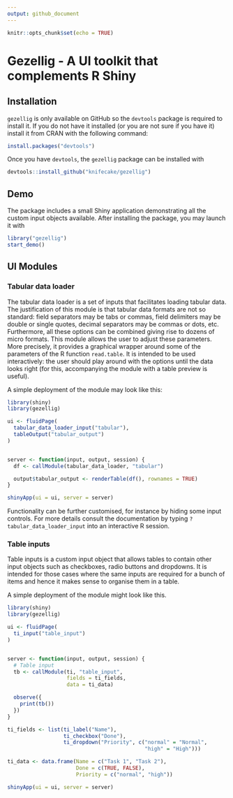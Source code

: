 ```yaml
---
output: github_document
---
```


```r
knitr::opts_chunk$set(echo = TRUE)
```

# Gezellig - A UI toolkit that complements R Shiny

## Installation

`gezellig` is only available on GitHub so the `devtools` package is required to install it. If you do not have it installed (or you are not sure if you have it) install it from CRAN with the following command:

```r
install.packages("devtools")
```

Once you have `devtools`, the `gezellig` package can be installed with
```r
devtools::install_github("knifecake/gezellig")
```

## Demo

The package includes a small Shiny application demonstrating all the custom input objects available. After installing the package, you may launch it with

```r
library("gezellig")
start_demo()
```


## UI Modules

### Tabular data loader

The tabular data loader is a set of inputs that facilitates loading tabular data. The justification of this module is that tabular data formats are not so standard: field separators may be tabs or commas, field delimiters may be double or single quotes, decimal separators may be commas or dots, etc. Furthermore, all these options can be combined giving rise to dozens of micro formats. This module allows the user to adjust these parameters. More precisely, it provides a graphical wrapper around some of the parameters of the R function `read.table`. It is intended to be used interactively: the user should play around with the options until the data looks right (for this, accompanying the module with a table preview is useful).

A simple deployment of the module may look like this:

```r
library(shiny)
library(gezellig)

ui <- fluidPage(
  tabular_data_loader_input("tabular"),
  tableOutput("tabular_output")
)


server <- function(input, output, session) {
  df <- callModule(tabular_data_loader, "tabular")

  output$tabular_output <- renderTable(df(), rownames = TRUE)
}

shinyApp(ui = ui, server = server)
```

Functionality can be further customised, for instance by hiding some input controls. For more details consult the documentation by typing `?tabular_data_loader_input` into an interactive R session.

### Table inputs

Table inputs is a custom input object that allows tables to contain other input objects such as checkboxes, radio buttons and dropdowns. It is intended for those cases where the same inputs are required for a bunch of items and hence it makes sense to organise them in a table.

A simple deployment of the module might look like this.

```r
library(shiny)
library(gezellig)

ui <- fluidPage(
  ti_input("table_input")
)


server <- function(input, output, session) {
  # Table input
  tb <- callModule(ti, "table_input",
                   fields = ti_fields,
                   data = ti_data)

  observe({
    print(tb())
  })
}

ti_fields <- list(ti_label("Name"),
                  ti_checkbox("Done"),
                  ti_dropdown("Priority", c("normal" = "Normal",
                                            "high" = "High")))

ti_data <- data.frame(Name = c("Task 1", "Task 2"),
                      Done = c(TRUE, FALSE),
                      Priority = c("normal", "high"))

shinyApp(ui = ui, server = server)
```

